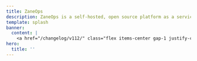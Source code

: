 ```yaml
---
title: ZaneOps
description: ZaneOps is a self-hosted, open source platform as a service for hosting static sites, web apps, databases, CRONS, Workers using docker swarm as the engine.
template: splash
banner:
  content: |
    <a href="/changelog/v112/" class="flex items-center gap-1 justify-center">Support for Preview Deployments (v1.12) <svg aria-hidden="true" class="astro-vnzlvqnm astro-445ym5ac" width="16" height="16" viewBox="0 0 24 24" fill="currentColor" style="--sl-icon-size: 1.5em;"><path d="M17.92 11.62a1.001 1.001 0 0 0-.21-.33l-5-5a1.003 1.003 0 1 0-1.42 1.42l3.3 3.29H7a1 1 0 0 0 0 2h7.59l-3.3 3.29a1.002 1.002 0 0 0 .325 1.639 1 1 0 0 0 1.095-.219l5-5a1 1 0 0 0 .21-.33 1 1 0 0 0 0-.76Z"></path></svg></a>
hero:
  title: ''
---
```



<Style />
<section id="hero" class="py-12 md:pt-24 grid grid-cols-1 md:grid-cols-3 gap-2 items-center">
  <div class="md:col-span-2 flex flex-col gap-2 items-center text-center md:text-start md:items-start">
    <h1 class="text-4xl md:text-5xl lg:text-6xl whitespace-nowrap">
      Welcome to ZaneOps
    </h1>
    <p>
      ZaneOps is a beautiful and fast self-hosted platform for deploying and managing apps, databases, static websites and more.
    </p>
    <Code lang="shell" code={`curl -fsSL https://cdn.zaneops.dev/install.sh | sudo bash`} frame="none" class="w-full max-w-full" />
    <div class="flex items-center gap-4">
      <LinkButton variant="primary" href="/installation">
        Get started
        <Icon name="right-arrow" />
      </LinkButton>
      <LinkButton variant="minimal" href="/installation">
        Star us on Github
        <Icon name="github" />
      </LinkButton>
    </div>
  </div>
  <div class="order-first md:order-last flex justify-center md:justify-start">
    <Logo class="w-52 sm:w-80" />
  </div>
</section>

<section id="screenshots">
  <BrowserScreenshot srcLight={DashboardLight.src} srcDark={DashboardDark.src} alt="ZaneOps dashboard" />
</section>

<section id="feature-highlight" className="my-32 flex flex-col gap-2">
  <h2 className="text-pretty">Exceptional speed, user experience, packed with features</h2>
  <p>
    Who said a free and open source project should look ugly ?
  </p>

  <div className="grid md:grid-cols-2 my-14 [&>*]:py-6 [&>:nth-of-type(even)]:pl-6  [&>:nth-of-type(even)]:border-l [&>:nth-of-type(odd)]:pr-6">
    <div className="border-border flex-col gap-3 grid grid-cols-1 grid-rows-subgrid row-span-3">
      <h3 className="text-xl font-medium flex items-center gap-2">
        <Rocket class="text-neutral-400" />
        <span>
          Get started under 60 seconds
        </span>
      </h3>
      <small className="text-sm">
        No code changes, extra packages, or CLI tools needed - just connect your git provider account, select a repo, and click deploy !
      </small>

      <div 
        className="relative aspect-16/9 bg-center bg-bg p-6 rounded-lg h-80 w-full border border-slate-400/10 shadow-xs"
        >
        <img src={SourcePickerLight.src} className="dark:hidden" />
        <img src={SourcePickerDark.src} className="hidden dark:inline" />
      </div>

    </div>

    <div className="border-border flex-col gap-3 grid grid-cols-1 grid-rows-subgrid row-span-3">
      <h3 className="text-xl font-medium flex items-center gap-2">
        <Network class="text-neutral-400" />
        <span>
          Multiple environments
        </span>
      </h3>
      <small className="text-sm">
        Create multiple environments for your app, such as `staging`, `production`, and `development`. Each environment can have its own configuration and is isolated from each other.
      </small>

      <div 
        className="relative w-full aspect-16/9 bg-center bg-contain bg-bg py-6 px-4 flex  h-80 items-center justify-center rounded-lg border border-slate-400/10 shadow-xs"
        >
        <img src={EnvironmentListLight.src} className="dark:hidden " />
        <img src={EnvironmentListDark.src} className="hidden dark:inline " />
      </div>
    </div>

    <div className="border-t border-border gap-3 grid grid-cols-1 grid-rows-subgrid row-span-3">
      <h3 className="text-xl font-medium flex items-center gap-2">
        <FlaskConical class="text-neutral-400" />
        <span>
          Preview deployments
        </span>
      </h3>
      <small className="text-sm">
        Create preview deployments from Gitlab and GitHub repositories. 
        Test & Preview your features before sending them to production. 
      </small>

      <div 
        className="relative w-full aspect-16/9 bg-center bg-contain dark:bg-[#0D1118] py-6 px-4 flex  h-80 items-center justify-center rounded-lg border border-slate-400/10 shadow-xs"
        >
        <img src={PreviewDeploymentCommentLight.src} className="dark:hidden " />
        <img src={PreviewDeploymentCommentDark.src} className="hidden dark:inline " />
      </div>
    </div>

    <div className="border-t border-border gap-3 grid grid-cols-1 grid-rows-subgrid row-span-3">
      <h3 className="text-xl font-medium flex items-center gap-2">
        <Network class="text-neutral-400" />
        <span>
          Automatic & Free SSL certificates
        </span>
      </h3>
      <small className="text-sm">
        Every domain-custom or auto-generated gets a free SSL certificate that is automatically renewed on expiration.
      </small>

       <div 
        className="relative w-full aspect-16/9 bg-center bg-contain bg-bg py-6 px-4 flex  h-80 items-center justify-center rounded-lg border border-slate-400/10 shadow-xs"
        >
        <img src={UrlsLight.src} className="dark:hidden " />
        <img src={UrlsDark.src} className="hidden dark:inline " />
      </div>
    </div>
  
  </div>
</section>

<section id="other-features" className="my-32">
  <h2 className="text-pretty">Everything you need, included</h2>
  <p>
    Monitor and debug effortlessly with streamlined logs, commands, metrics, and resource navigation.
  </p>
</section>

<section id="scalability" className="my-32">
  <h2 className="text-pretty">Secure and scalable</h2>
  <p>
    Built on the shoulder of giants.
  </p>
</section>
